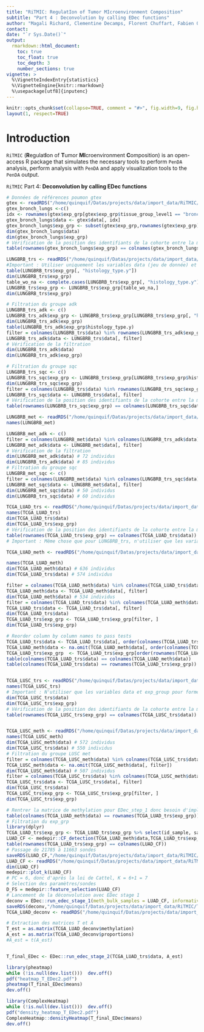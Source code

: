 ```yaml
---
title: "RiTMIC: RegulatIon of Tumor MIcroenvironment Composition"
subtitle: "Part 4 : Deconvolution by calling EDec functions"
author: "Magali Richard, Clementine Decamps, Florent Chuffart, Fabien Quinquis, Daniel Jost"
contact: 
date: "`r Sys.Date()`"
output: 
  rmarkdown::html_document:
    toc: true
    toc_float: true
    toc_depth: 3
    number_sections: true
vignette: >
  %\VignetteIndexEntry{statistics}
  %\VignetteEngine{knitr::rmarkdown}
  %\usepackage[utf8]{inputenc}
---
```


```r
knitr::opts_chunk$set(collapse=TRUE, comment = "#>", fig.width=9, fig.height=6, eval=TRUE, echo=TRUE, results="verbatim", dpi=75)
layout(1, respect=TRUE)
```


# Introduction

`RiTMIC` (**R**egulat**I**on of **T**umor **MI**croenvironment **C**omposition) is an open-access R package that simulates the necessary tools to perform `PenDA` analysis, perform analysis with `PenDA` and apply visualization tools to the `PenDA` output. 

`RiTMIC` Part 4: **Deconvolution by calling EDec functions**

```r
# Données de références poumon gtex
gtex <- readRDS("/home/quinquif/Datas/projects/data/import_data/RiTMIC/study_gtex.rds")
gtex_bronch_lungs <-c()
idx <- rownames(gtex$exp_grp[gtex$exp_grp$tissue_group_level1 == "bronchus_lung", ])
gtex_bronch_lungs$data <- gtex$data[, idx]
gtex_bronch_lungs$exp_grp <- subset(gtex$exp_grp,rownames(gtex$exp_grp) %in% colnames(gtex_bronch_lungs$data))
dim(gtex_bronch_lungs$data)
dim(gtex_bronch_lungs$exp_grp)
# Vérification de la position des identifiants de la cohorte entre la matrice D et la matrice de paramètres 
table(rownames(gtex_bronch_lungs$exp_grp) == colnames(gtex_bronch_lungs$data))

LUNGBRB_trs <- readRDS("/home/quinquif/Datas/projects/data/import_data/RiTMIC/study_LUNGBRB_trscr_gs.rds")
#Important : Utiliser uniquement les variables data (jeu de donnée) et exp_group (pour les parametres ages, sexe blabla... ) 
table(LUNGBRB_trs$exp_grp[, "histology_type.y"])
dim(LUNGBRB_trs$exp_grp)
table_wo_na <- complete.cases(LUNGBRB_trs$exp_grp[, "histology_type.y"])
LUNGBRB_trs$exp_grp <- LUNGBRB_trs$exp_grp[table_wo_na,]
dim(LUNGBRB_trs$exp_grp)

# Filtration du groupe adk 
LUNGBRB_trs_adk <- c()
LUNGBRB_trs_adk$exp_grp <- LUNGBRB_trs$exp_grp[LUNGBRB_trs$exp_grp[, "histology_type.y"] == "Adenocarcinoma", ]
dim(LUNGBRB_trs_adk$exp_grp)
table(LUNGBRB_trs_adk$exp_grp$histology_type.y)
filter = colnames(LUNGBRB_trs$data) %in% rownames(LUNGBRB_trs_adk$exp_grp)
LUNGBRB_trs_adk$data <- LUNGBRB_trs$data[, filter]
# Vérification de la filtration 
dim(LUNGBRB_trs_adk$data)
dim(LUNGBRB_trs_adk$exp_grp)

# Filtration du groupe sqc 
LUNGBRB_trs_sqc <- c()
LUNGBRB_trs_sqc$exp_grp <- LUNGBRB_trs$exp_grp[LUNGBRB_trs$exp_grp$histology_type.y == "Squamous cell carcinoma", ]
dim(LUNGBRB_trs_sqc$exp_grp)
filter = colnames(LUNGBRB_trs$data) %in% rownames(LUNGBRB_trs_sqc$exp_grp)
LUNGBRB_trs_sqc$data <- LUNGBRB_trs$data[, filter]
# Vérification de la position des identifiants de la cohorte entre la matrice D et la matrice de paramètres 
table(rownames(LUNGBRB_trs_sqc$exp_grp) == colnames(LUNGBRB_trs_sqc$data))

LUNGBRB_met <- readRDS("/home/quinquif/Datas/projects/data/import_data/RiTMIC/study_epilung_meth2.rds")
names(LUNGBRB_met)

LUNGBRB_met_adk <- c()
filter = colnames(LUNGBRB_met$data) %in% colnames(LUNGBRB_trs_adk$data)
LUNGBRB_met_adk$data <- LUNGBRB_met$data[, filter]
# Vérification de la filtration 
dim(LUNGBRB_met_adk$data) # 72 individus
dim(LUNGBRB_trs_adk$data) # 85 individus
# Filtration du groupe sqc 
LUNGBRB_met_sqc <- c()
filter = colnames(LUNGBRB_met$data) %in% colnames(LUNGBRB_trs_sqc$data)
LUNGBRB_met_sqc$data <- LUNGBRB_met$data[, filter]
dim(LUNGBRB_met_sqc$data) # 50 individus
dim(LUNGBRB_trs_sqc$data) # 60 individus

TCGA_LUAD_trs <- readRDS("/home/quinquif/Datas/projects/data/import_data/RiTMIC/study_TCGA-LUAD_trscr.rds")
names(TCGA_LUAD_trs)
dim(TCGA_LUAD_trs$data)
dim(TCGA_LUAD_trs$exp_grp)
# Vérification de la position des identifiants de la cohorte entre la matrice D et la matrice de paramètres 
table(rownames(TCGA_LUAD_trs$exp_grp) == colnames(TCGA_LUAD_trs$data))
# Important : Même chose que pour LUNGBRB_trs, n'utiliser que les variables data et exp_group pour former les matrices 

TCGA_LUAD_meth <- readRDS("/home/quinquif/Datas/projects/data/import_data/RiTMIC/study_TCGA-LUAD_meth.rds")

names(TCGA_LUAD_meth)
dim(TCGA_LUAD_meth$data) # 636 individus
dim(TCGA_LUAD_trs$data) # 574 individus 

filter = colnames(TCGA_LUAD_meth$data) %in% colnames(TCGA_LUAD_trs$data)# Filtration du groupe LUAD met 
TCGA_LUAD_meth$data <- TCGA_LUAD_meth$data[, filter]
dim(TCGA_LUAD_meth$data) # 534 individus
filter = colnames(TCGA_LUAD_trs$data) %in% colnames(TCGA_LUAD_meth$data)
TCGA_LUAD_trs$data <- TCGA_LUAD_trs$data[, filter]
dim(TCGA_LUAD_trs$data)
TCGA_LUAD_trs$exp_grp <- TCGA_LUAD_trs$exp_grp[filter, ]
dim(TCGA_LUAD_trs$exp_grp)

# Reorder column by column names to pass tests 
TCGA_LUAD_trs$data <- TCGA_LUAD_trs$data[, order(colnames(TCGA_LUAD_trs$data))]
TCGA_LUAD_meth$data <- na.omit(TCGA_LUAD_meth$data[, order(colnames(TCGA_LUAD_meth$data))])
TCGA_LUAD_trs$exp_grp  <- TCGA_LUAD_trs$exp_grp[order(rownames(TCGA_LUAD_trs$exp_grp)), ]
table(colnames(TCGA_LUAD_trs$data) == colnames(TCGA_LUAD_meth$data))
table(colnames(TCGA_LUAD_trs$data) == rownames(TCGA_LUAD_trs$exp_grp))


TCGA_LUSC_trs <- readRDS("/home/quinquif/Datas/projects/data/import_data/RiTMIC/study_TCGA-LUSC_trscr.rds")
names(TCGA_LUSC_trs)
# Important : N'utiliser que les variables data et exp_group pour former les matrices D
dim(TCGA_LUSC_trs$data)
dim(TCGA_LUSC_trs$exp_grp)
# Vérification de la position des identifiants de la cohorte entre la matrice D et la matrice de paramètres 
table(rownames(TCGA_LUSC_trs$exp_grp) == colnames(TCGA_LUSC_trs$data))


TCGA_LUSC_meth <- readRDS("/home/quinquif/Datas/projects/data/import_data/RiTMIC/study_TCGA-LUSC_meth.rds")
names(TCGA_LUSC_meth)
dim(TCGA_LUSC_meth$data) # 572 individus
dim(TCGA_LUSC_trs$data) # 550 individus 
# Filtration du groupe LUSC met 
filter = colnames(TCGA_LUSC_meth$data) %in% colnames(TCGA_LUSC_trs$data)
TCGA_LUSC_meth$data <- na.omit(TCGA_LUSC_meth$data[, filter])
dim(TCGA_LUSC_meth$data) # 507 individus
filter = colnames(TCGA_LUSC_trs$data) %in% colnames(TCGA_LUSC_meth$data)
TCGA_LUSC_trs$data <- TCGA_LUSC_trs$data[, filter]
dim(TCGA_LUSC_trs$data)
TCGA_LUSC_trs$exp_grp <- TCGA_LUSC_trs$exp_grp[filter, ]
dim(TCGA_LUSC_trs$exp_grp)
```

```r
# Rentrer la matrice de methylation pour EDec_step_1 donc besoin d'implémenter les matrices met 
table(colnames(TCGA_LUAD_meth$data) == rownames(TCGA_LUAD_trs$exp_grp))
# Filtration du exp_grp 
library(dplyr)
TCGA_LUAD_trs$exp_grp <- TCGA_LUAD_trs$exp_grp %>% select(id_sample, sample_source, sex, age_min,age_max,id_morphology,t,n,tnm_stage,dfs_months,os_months, relapsed,exposure)
LUAD_CF <- medepir::CF_detection(TCGA_LUAD_meth$data,TCGA_LUAD_trs$exp_grp,threshold = 0.15, ncores=2)
table(rownames(TCGA_LUAD_trs$exp_grp) == colnames(LUAD_CF))
# Passage de 21785 à 11663 sondes 
saveRDS(LUAD_CF,"/home/quinquif/Datas/projects/data/import_data/RiTMIC/TCGA_LUAD_CF.rds")
LUAD_CF <- readRDS("/home/quinquif/Datas/projects/data/import_data/RiTMIC/TCGA_LUAD_CF.rds")
dim(LUAD_CF)
medepir::plot_k(LUAD_CF)
# PC = 6, donc d'après la loi de Cattel, K = 6+1 = 7
# Selection des paramètres/sondes
D_FS = medepir::feature_selection(LUAD_CF)
# Lancement de la déconvolution avec EDec stage 1 
deconv = EDec::run_edec_stage_1(meth_bulk_samples = LUAD_CF, informative_loci = rownames(D_FS), num_cell_types = 7)
saveRDS(deconv,"/home/quinquif/Datas/projects/data/import_data/RiTMIC/TCGA_LUAD_deconv.rds")
TCGA_LUAD_deconv <- readRDS("/home/quinquif/Datas/projects/data/import_data/RiTMIC/TCGA_LUAD_deconv.rds")

# Extraction des matrices T et A
T_est = as.matrix(TCGA_LUAD_deconv$methylation)
A_est = as.matrix(TCGA_LUAD_deconv$proportions)
#A_est = t(A_est)


T_final_EDec <- EDec::run_edec_stage_2(TCGA_LUAD_trs$data, A_est)

library(pheatmap)
while (!is.null(dev.list()))  dev.off()
pdf("heatmap_T_EDec2.pdf")
pheatmap(T_final_EDec$means)
dev.off()

library(ComplexHeatmap)
while (!is.null(dev.list()))  dev.off()
pdf("density_heatmap_T_EDec2.pdf")
ComplexHeatmap::densityHeatmap(T_final_EDec$means)
dev.off()
```

```r

```

```r

```

```r
```

